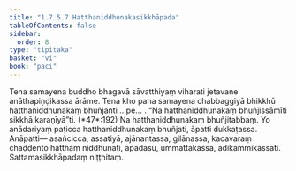 ```yaml
---
title: "1.7.5.7 Hatthaniddhunakasikkhāpada"
tableOfContents: false
sidebar:
  order: 8
type: "tipitaka"
basket: "vi"
book: "paci"
---
```



<DynamicBreadcrumb />

<Division number="623" book="paci">

<Paragraph number="1919" book="paci">
Tena samayena buddho bhagavā sāvatthiyaṃ viharati jetavane anāthapiṇḍikassa ārāme. Tena kho pana samayena chabbaggiyā bhikkhū hatthaniddhunakaṃ bhuñjanti …pe… .
</Paragraph>

<Paragraph number="1920" book="paci">
<Emphasis>“Na hatthaniddhunakaṃ bhuñjissāmīti sikkhā karaṇīyā”</Emphasis>ti. (*47*:<Emphasis>192</Emphasis>)
</Paragraph>

<Paragraph number="1921" book="paci">
Na hatthaniddhunakaṃ bhuñjitabbaṃ. Yo anādariyaṃ paṭicca hatthaniddhunakaṃ bhuñjati, āpatti dukkaṭassa.
</Paragraph>

<Paragraph number="1922" book="paci">
Anāpatti— asañcicca, assatiyā, ajānantassa, gilānassa, kacavaraṃ chaḍḍento hatthaṃ niddhunāti, āpadāsu, ummattakassa, ādikammikassāti.

</Paragraph>
</Division>

<Paragraph number="1923" type="center" book="paci">
Sattamasikkhāpadaṃ niṭṭhitaṃ.
</Paragraph>